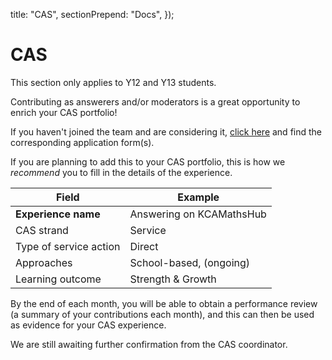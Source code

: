   title: "CAS",
  sectionPrepend: "Docs",
});

# CAS

This section only applies to Y12 and Y13 students.

Contributing as answerers and/or moderators is a great opportunity to enrich your CAS portfolio!

If you haven't joined the team and are considering it, [click here](/docs/guide/your-role) and find the corresponding application form(s).

If you are planning to add this to your CAS portfolio, this is how we _recommend_ you to fill in the details of the experience.

| Field                  | Example                  |
| ---------------------- | ------------------------ |
| **Experience name**    | Answering on KCAMathsHub |
| CAS strand             | Service                  |
| Type of service action | Direct                   |
| Approaches             | School-based, (ongoing)  |
| Learning outcome       | Strength & Growth        |

By the end of each month, you will be able to obtain a performance review (a summary of your contributions each month), and this can then be used as evidence for your CAS experience.

We are still awaiting further confirmation from the CAS coordinator.
